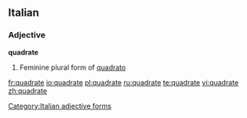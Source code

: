 ==Italian==

===Adjective===
'''quadrate''' {{f}}

# Feminine plural form of [[quadrato]]
[[Category:Italian adjective forms]]

[[fr:quadrate]]
[[io:quadrate]]
[[pl:quadrate]]
[[ru:quadrate]]
[[te:quadrate]]
[[vi:quadrate]]
[[zh:quadrate]]